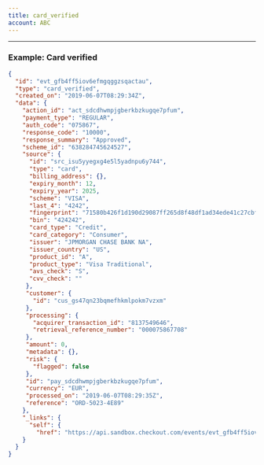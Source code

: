 ```yaml
---
title: card_verified
account: ABC
---
```


---

### Example: Card verified

```json
{
  "id": "evt_gfb4ff5iov6efmgqggzsqactau",
  "type": "card_verified",
  "created_on": "2019-06-07T08:29:34Z",
  "data": {
    "action_id": "act_sdcdhwmpjgberkbzkugqe7pfum",
    "payment_type": "REGULAR",
    "auth_code": "075867",
    "response_code": "10000",
    "response_summary": "Approved",
    "scheme_id": "638284745624527",
    "source": {
      "id": "src_isu5yyegxg4e5l5yadnpu6y744",
      "type": "card",
      "billing_address": {},
      "expiry_month": 12,
      "expiry_year": 2025,
      "scheme": "VISA",
      "last_4": "4242",
      "fingerprint": "71580b426f1d190d29087ff265d8f48df1ad34ede41c27cbff9d23c1a14d1776",
      "bin": "424242",
      "card_type": "Credit",
      "card_category": "Consumer",
      "issuer": "JPMORGAN CHASE BANK NA",
      "issuer_country": "US",
      "product_id": "A",
      "product_type": "Visa Traditional",
      "avs_check": "S",
      "cvv_check": ""
     },
     "customer": {
       "id": "cus_gs47qn23bqmefhkmlpokm7vzxm"
     },
     "processing": {
       "acquirer_transaction_id": "8137549646",
       "retrieval_reference_number": "000075867708"
     },
     "amount": 0,
     "metadata": {},
     "risk": {
       "flagged": false
     },
     "id": "pay_sdcdhwmpjgberkbzkugqe7pfum",
     "currency": "EUR",
     "processed_on": "2019-06-07T08:29:35Z",
     "reference": "ORD-5023-4E89"
    },
    "_links": {
      "self": {
        "href": "https://api.sandbox.checkout.com/events/evt_gfb4ff5iov6efmgqggzsqactau"
    }
  }
}
```



